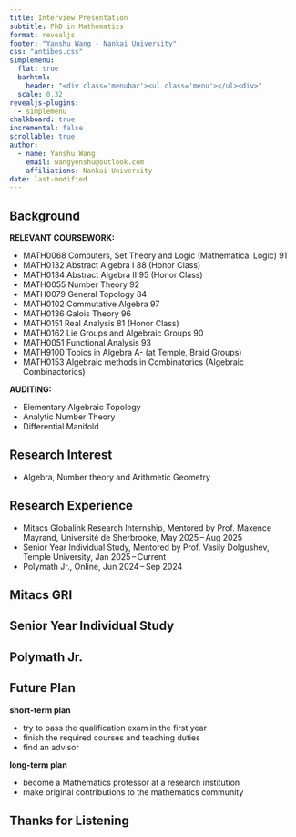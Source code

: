 ```yaml
---
title: Interview Presentation
subtitle: PhD in Mathematics
format: revealjs
footer: "Yanshu Wang - Nankai University"
css: "antibes.css"
simplemenu:
  flat: true
  barhtml:
    header: "<div class='menubar'><ul class='menu'></ul><div>"
  scale: 0.32
revealjs-plugins:
  - simplemenu
chalkboard: true
incremental: false
scrollable: true
author:
  - name: Yanshu Wang
    email: wangyenshu@outlook.com
    affiliations: Nankai University
date: last-modified
---
```


## Background {data-name="Background"}

**RELEVANT COURSEWORK:**

- MATH0068 Computers, Set Theory and Logic (Mathematical Logic) 91
- MATH0132 Abstract Algebra I 88 (Honor Class)
- MATH0134 Abstract Algebra II 95 (Honor Class)
- MATH0055 Number Theory 92
- MATH0079 General Topology 84 
- MATH0102 Commutative Algebra 97
- MATH0136 Galois Theory 96 
- MATH0151 Real Analysis 81 (Honor Class)
- MATH0162 Lie Groups and Algebraic Groups 90 
- MATH0051 Functional Analysis 93 
- MATH9100 Topics in Algebra A- (at Temple, Braid Groups) 
- MATH0153 Algebraic methods in Combinatorics (Algebraic Combinactorics)

**AUDITING:**

- Elementary Algebraic Topology
- Analytic Number Theory
- Differential Manifold

## Research Interest {data-name="Research Interest"}

::: {.centered-list}
- Algebra, Number theory and Arithmetic Geometry
:::

## Research Experience {data-name="Research Experience"}

- Mitacs Globalink Research Internship, Mentored by Prof. Maxence Mayrand, Université de Sherbrooke, May 2025 – Aug 2025
- Senior Year Individual Study, Mentored by Prof. Vasily Dolgushev, Temple University, Jan 2025 – Current
- Polymath Jr., Online, Jun 2024 – Sep 2024

## Mitacs GRI {data-name="Mitacs"}


## Senior Year Individual Study {data-name="GT"}


## Polymath Jr. {data-name="Polymath"}


## Future Plan {data-name="Future Plan"}

**short-term plan**

- try to pass the qualification exam in the first year
- finish the required courses and teaching duties
- find an advisor

**long-term plan**

- become a Mathematics professor at a research institution
- make original contributions to the mathematics community

## Thanks for Listening {.center}
